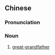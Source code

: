 {{also|太爷爷}}
==Chinese==
{{zh-forms|s=太爷爷|type=12}}

===Pronunciation===
{{zh-pron
|m=tàiyéye
|c=taai3 je4 je4-2
|cat=n
}}

===Noun===
{{zh-noun}}

# [[great-grandfather]]

{{zh-cat|Family}}